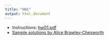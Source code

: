 ```yaml
---
title: "HW1"
output: html_document
---
```



- Instructions: [hw01.pdf](hw01.pdf)
- [Sample solutions by Alice Brawley-Chesworth](HW1_sample_Alice Brawley-Chesworth.pdf)
